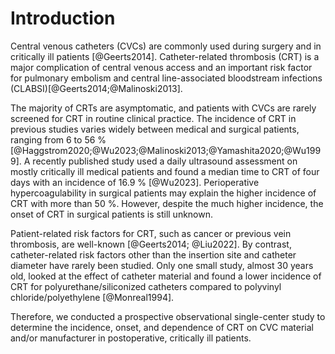# Introduction

Central venous catheters (CVCs) are commonly used during surgery and in critically ill patients [@Geerts2014].
Catheter-related thrombosis (CRT) is a major complication of central venous access and an important risk factor for pulmonary embolism and
central line-associated bloodstream infections (CLABSI)[@Geerts2014;@Malinoski2013].

The majority of CRTs are asymptomatic, and patients with CVCs are rarely screened for CRT in routine clinical practice.
The incidence of CRT in previous studies varies widely between medical and surgical patients, ranging from 6 to 56 % [@Haggstrom2020;@Wu2023;@Malinoski2013;@Yamashita2020;@Wu1999].
A recently published study used a daily ultrasound assessment on mostly critically ill medical patients and found a median time to CRT of four days with an incidence of 16.9 % [@Wu2023].
Perioperative hypercoagulability in surgical patients may explain the higher incidence of CRT with more than 50 %.
However, despite the much higher incidence, the onset of CRT in surgical patients is still unknown.

Patient-related risk factors for CRT, such as cancer or previous vein thrombosis, are well-known [@Geerts2014; @Liu2022].
By contrast, catheter-related risk factors other than the insertion site and catheter diameter have rarely been studied.
Only one small study, almost 30 years old, looked at the effect of catheter material and found a lower incidence of CRT for polyurethane/siliconized catheters compared to polyvinyl chloride/polyethylene [@Monreal1994].

Therefore, we conducted a prospective observational single-center study to determine the incidence, onset, and dependence of CRT on CVC material and/or manufacturer in postoperative, critically ill patients.
